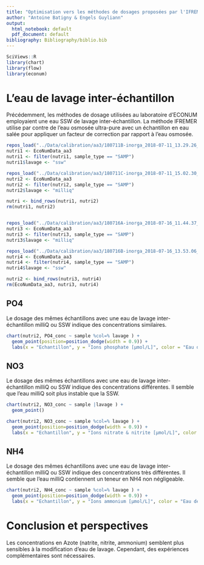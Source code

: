 ```yaml
---
title: "Optimisation vers les méthodes de dosages proposées par l'IFREMER"
author: "Antoine Batigny & Engels Guyliann"
output:
  html_notebook: default
  pdf_document: default
bibliography: Bibliography/biblio.bib
---
```


```r
SciViews::R
library(chart)
library(flow)
library(econum)
```


# L'eau de lavage inter-échantillon

Précédemment, les méthodes de dosage utilisées au laboratoire d'ECONUM employaient une eau SSW de lavage inter-échantillon. La méthode IFREMER utilise par contre de l'eau osmosée ultra-pure avec un échantillon en eau salée pour appliquer un facteur de correction par rapport à l'eau osmosée. 

```r
repos_load("../Data/calibration/aa3/180711B-inorga_2018-07-11_13.29.26_5B454880_aa3.RData")
nutri1 <- EcoNumData_aa3
nutri1 <- filter(nutri1, sample_type == "SAMP")
nutri1$lavage <- "ssw"

repos_load("../Data/calibration/aa3/180711C-inorga_2018-07-11_15.02.30_5B454880_aa3.RData")
nutri2 <- EcoNumData_aa3
nutri2 <- filter(nutri2, sample_type == "SAMP")
nutri2$lavage <- "milliq"

nutri <- bind_rows(nutri1, nutri2)
rm(nutri1, nutri2)


repos_load("../Data/calibration/aa3/180716A-inorga_2018-07-16_11.44.37_5B4BE000_aa3.RData")
nutri3 <- EcoNumData_aa3
nutri3 <- filter(nutri3, sample_type == "SAMP")
nutri3$lavage <- "milliq"

repos_load("../Data/calibration/aa3/180716B-inorga_2018-07-16_13.53.06_5B4BE000_aa3.RData")
nutri4 <- EcoNumData_aa3
nutri4 <- filter(nutri4, sample_type == "SAMP")
nutri4$lavage <- "ssw"

nutri2 <- bind_rows(nutri3, nutri4)
rm(EcoNumData_aa3, nutri3, nutri4)
```

## PO4

Le dosage des mêmes échantillons avec une eau de lavage inter-échantillon milliQ ou SSW indique des concentrations similaires.

```r
chart(nutri2, PO4_conc ~ sample %col=% lavage ) +
  geom_point(position=position_dodge(width = 0.9)) +
  labs(x = "Echantillon", y = "Ions phosphate [µmol/L]", color = "Eau de \n lavage") 
```

## NO3



Le dosage des mêmes échantillons avec une eau de lavage inter-échantillon milliQ ou SSW indique des concentrations différentes. Il semble que l'eau milliQ soit plus instable que la SSW.

```r
chart(nutri2, NO3_conc ~ sample |lavage ) +
  geom_point()

chart(nutri2, NO3_conc ~ sample %col=% lavage ) +
  geom_point(position=position_dodge(width = 0.9)) +
  labs(x = "Echantillon", y = "Ions nitrate & nitrite [µmol/L]", color = "Eau de \n lavage") 
```

## NH4

Le dosage des mêmes échantillons avec une eau de lavage inter-échantillon milliQ ou SSW indique des concentrations très différentes. Il semble que l'eau milliQ contiennent un teneur en NH4 non négligeable.

```r
chart(nutri2, NH4_conc ~ sample %col=% lavage ) +
  geom_point(position=position_dodge(width = 0.9)) +
  labs(x = "Echantillon", y = "Ions ammonium [µmol/L]", color = "Eau de \n lavage") 
```



# Conclusion et perspectives

Les concentrations en Azote (natrite, nitrite, ammonium) semblent plus sensibles à la modification d'eau de lavage. Cependant, des expériences complémentaires sont nécessaires. 